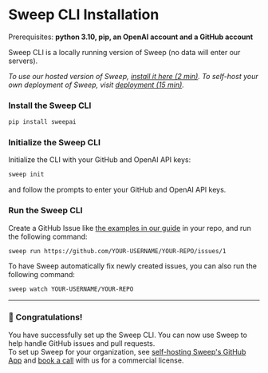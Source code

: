 
# Sweep CLI Installation
<Callout type="info">Prerequisites: **python 3.10, pip, an OpenAI account and a GitHub account**</Callout>

Sweep CLI is a locally running version of Sweep (no data will enter our servers).<br/>

*To use our hosted version of Sweep, [install it here (2 min)](https://github.com/apps/sweep-ai). To self-host your own deployment of Sweep, visit [deployment (15 min)](/deployment).*
<Steps>
### Install the Sweep CLI

```sh filename="terminal"
pip install sweepai
```

### Initialize the Sweep CLI

Initialize the CLI with your GitHub and OpenAI API keys:

```sh filename="terminal"
sweep init
```

and follow the prompts to enter your GitHub and OpenAI API keys.

### Run the Sweep CLI

Create a GitHub Issue like [the examples in our guide](/#best-practices-for-creating-issues) in your repo, and run the following command:

```sh filename="terminal"
sweep run https://github.com/YOUR-USERNAME/YOUR-REPO/issues/1
```

To have Sweep automatically fix newly created issues, you can also run the following command:
```sh filename="terminal"
sweep watch YOUR-USERNAME/YOUR-REPO
```
</Steps>

---

### 🎉 Congratulations!

You have successfully set up the Sweep CLI. You can now use Sweep to help handle GitHub issues and pull requests.<br/>
To set up Sweep for your organization, see [self-hosting Sweep's GitHub App](/deployment) and [book a call](https://calendly.com/sweep-ai/founders-meeting) with us for a commercial license.
